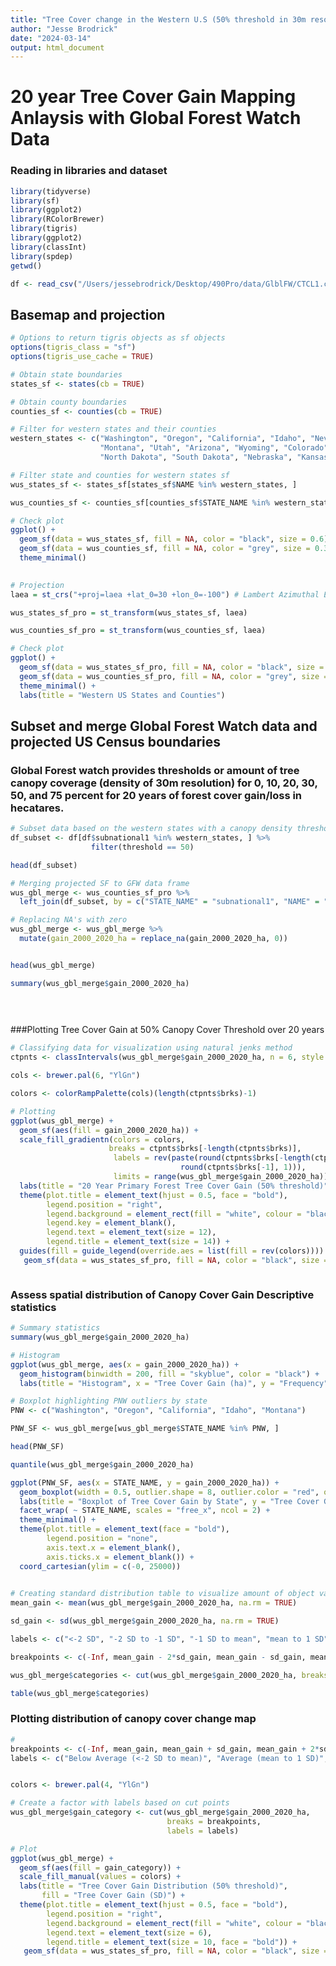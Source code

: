 ```yaml
---
title: "Tree Cover change in the Western U.S (50% threshold in 30m resolution)"
author: "Jesse Brodrick"
date: "2024-03-14"
output: html_document
---
```


# 20 year Tree Cover Gain Mapping Anlaysis with Global Forest Watch Data 

### Reading in libraries and dataset
```r
library(tidyverse)
library(sf)
library(ggplot2)
library(RColorBrewer)
library(tigris)
library(ggplot2)
library(classInt)
library(spdep)
getwd()

df <- read_csv("/Users/jessebrodrick/Desktop/490Pro/data/GlblFW/CTCL1.csv")


```


## Basemap and projection
```r

# Options to return tigris objects as sf objects
options(tigris_class = "sf")
options(tigris_use_cache = TRUE)

# Obtain state boundaries
states_sf <- states(cb = TRUE)

# Obtain county boundaries
counties_sf <- counties(cb = TRUE)

# Filter for western states and their counties
western_states <- c("Washington", "Oregon", "California", "Idaho", "Nevada",
                    "Montana", "Utah", "Arizona", "Wyoming", "Colorado", "New Mexico",
                    "North Dakota", "South Dakota", "Nebraska", "Kansas", "Oklahoma", "Texas")

# Filter state and counties for western states sf
wus_states_sf <- states_sf[states_sf$NAME %in% western_states, ]

wus_counties_sf <- counties_sf[counties_sf$STATE_NAME %in% western_states, ]

# Check plot
ggplot() +
  geom_sf(data = wus_states_sf, fill = NA, color = "black", size = 0.6) +
  geom_sf(data = wus_counties_sf, fill = NA, color = "grey", size = 0.3) +
  theme_minimal() 
 

# Projection
laea = st_crs("+proj=laea +lat_0=30 +lon_0=-100") # Lambert Azimuthal Equal Area

wus_states_sf_pro = st_transform(wus_states_sf, laea)

wus_counties_sf_pro = st_transform(wus_counties_sf, laea)

# Check plot
ggplot() +
  geom_sf(data = wus_states_sf_pro, fill = NA, color = "black", size = 0.6) +
  geom_sf(data = wus_counties_sf_pro, fill = NA, color = "grey", size = 0.3) +
  theme_minimal() +
  labs(title = "Western US States and Counties")

```
## Subset and merge Global Forest Watch data and projected US Census boundaries

### Global Forest watch provides thresholds or amount of tree canopy coverage (density of 30m resolution) for 0, 10, 20, 30, 50, and 75 percent for 20 years of forest cover gain/loss in hecatares. 
```r
# Subset data based on the western states with a canopy density threshold of 50
df_subset <- df[df$subnational1 %in% western_states, ] %>% 
                  filter(threshold == 50)

head(df_subset)

# Merging projected SF to GFW data frame
wus_gbl_merge <- wus_counties_sf_pro %>%
  left_join(df_subset, by = c("STATE_NAME" = "subnational1", "NAME" = "subnational2"))

# Replacing NA's with zero
wus_gbl_merge <- wus_gbl_merge %>%
  mutate(gain_2000_2020_ha = replace_na(gain_2000_2020_ha, 0))


head(wus_gbl_merge)

summary(wus_gbl_merge$gain_2000_2020_ha)

 
  
```
###Plotting Tree Cover Gain at 50% Canopy Cover Threshold over 20 years
```r
# Classifying data for visualization using natural jenks method
ctpnts <- classIntervals(wus_gbl_merge$gain_2000_2020_ha, n = 6, style = "jenks")

cols <- brewer.pal(6, "YlGn")

colors <- colorRampPalette(cols)(length(ctpnts$brks)-1)

# Plotting 
ggplot(wus_gbl_merge) +
  geom_sf(aes(fill = gain_2000_2020_ha)) +  
  scale_fill_gradientn(colors = colors,
                      breaks = ctpnts$brks[-length(ctpnts$brks)],
                       labels = rev(paste(round(ctpnts$brks[-length(ctpnts$brks)], 1), "to",
                                      round(ctpnts$brks[-1], 1))),
                       limits = range(wus_gbl_merge$gain_2000_2020_ha)) +
  labs(title = "20 Year Primary Forest Tree Cover Gain (50% threshold)", fill = "Gain (hectares)") +
  theme(plot.title = element_text(hjust = 0.5, face = "bold"),
        legend.position = "right",
        legend.background = element_rect(fill = "white", colour = "black"),
        legend.key = element_blank(), 
        legend.text = element_text(size = 12),
        legend.title = element_text(size = 14)) +
  guides(fill = guide_legend(override.aes = list(fill = rev(colors)))) +
   geom_sf(data = wus_states_sf_pro, fill = NA, color = "black", size = 1.5) 



```
### Assess spatial distribution of Canopy Cover Gain  Descriptive statistics

```r
# Summary statistics
summary(wus_gbl_merge$gain_2000_2020_ha)

# Histogram 
ggplot(wus_gbl_merge, aes(x = gain_2000_2020_ha)) +
  geom_histogram(binwidth = 200, fill = "skyblue", color = "black") +
  labs(title = "Histogram", x = "Tree Cover Gain (ha)", y = "Frequency")

# Boxplot highlighting PNW outliers by state
PNW <- c("Washington", "Oregon", "California", "Idaho", "Montana")

PNW_SF <- wus_gbl_merge[wus_gbl_merge$STATE_NAME %in% PNW, ]

head(PNW_SF)

quantile(wus_gbl_merge$gain_2000_2020_ha)

ggplot(PNW_SF, aes(x = STATE_NAME, y = gain_2000_2020_ha)) +  
  geom_boxplot(width = 0.5, outlier.shape = 8, outlier.color = "red", outlier.size = 3) + 
  labs(title = "Boxplot of Tree Cover Gain by State", y = "Tree Cover Gain (ha)", x = "") +
  facet_wrap( ~ STATE_NAME, scales = "free_x", ncol = 2) +
  theme_minimal() +
  theme(plot.title = element_text(face = "bold"),
        legend.position = "none",
        axis.text.x = element_blank(), 
        axis.ticks.x = element_blank()) +
  coord_cartesian(ylim = c(-0, 25000)) 

  
# Creating standard distribution table to visualize amount of object values within sd break points
mean_gain <- mean(wus_gbl_merge$gain_2000_2020_ha, na.rm = TRUE)

sd_gain <- sd(wus_gbl_merge$gain_2000_2020_ha, na.rm = TRUE)

labels <- c("<-2 SD", "-2 SD to -1 SD", "-1 SD to mean", "mean to 1 SD", " 1 SD to 2 SD", ">2 SD")

breakpoints <- c(-Inf, mean_gain - 2*sd_gain, mean_gain - sd_gain, mean_gain, mean_gain + sd_gain, mean_gain + 2*sd_gain, Inf)

wus_gbl_merge$categories <- cut(wus_gbl_merge$gain_2000_2020_ha, breaks = breakpoints, labels = labels)

table(wus_gbl_merge$categories)
```

### Plotting distribution of canopy cover change map
```r
#
breakpoints <- c(-Inf, mean_gain, mean_gain + sd_gain, mean_gain + 2*sd_gain, Inf)
labels <- c("Below Average (<-2 SD to mean)", "Average (mean to 1 SD)", "Above Average(1 SD to 2 SD)", "Exceptionally High(>2 SD)")


colors <- brewer.pal(4, "YlGn")

# Create a factor with labels based on cut points
wus_gbl_merge$gain_category <- cut(wus_gbl_merge$gain_2000_2020_ha, 
                                   breaks = breakpoints, 
                                   labels = labels)

# Plot
ggplot(wus_gbl_merge) +
  geom_sf(aes(fill = gain_category)) +  
  scale_fill_manual(values = colors) +
  labs(title = "Tree Cover Gain Distribution (50% threshold)",
       fill = "Tree Cover Gain (SD)") +
  theme(plot.title = element_text(hjust = 0.5, face = "bold"),
        legend.position = "right",
        legend.background = element_rect(fill = "white", colour = "black"),
        legend.text = element_text(size = 6),
        legend.title = element_text(size = 10, face = "bold")) +
   geom_sf(data = wus_states_sf_pro, fill = NA, color = "black", size = 1.5) 


```

